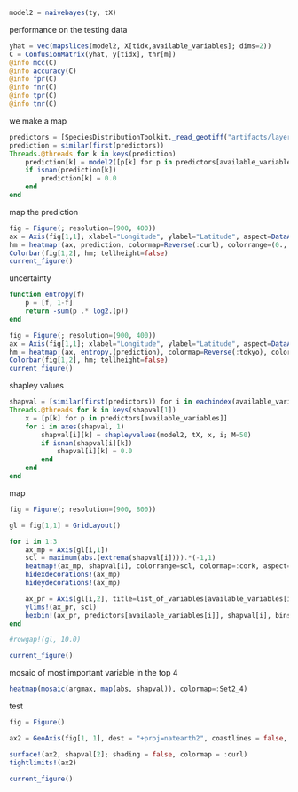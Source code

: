 ```julia
model2 = naivebayes(ty, tX)
```

performance on the testing data

```julia
yhat = vec(mapslices(model2, X[tidx,available_variables]; dims=2))
C = ConfusionMatrix(yhat, y[tidx], thr[m])
@info mcc(C)
@info accuracy(C)
@info fpr(C)
@info fnr(C)
@info tpr(C)
@info tnr(C)
```

we make a map

```julia
predictors = [SpeciesDistributionToolkit._read_geotiff("artifacts/layers.tiff", SimpleSDMResponse; bandnumber=i) for i in axes(X, 2)]
prediction = similar(first(predictors))
Threads.@threads for k in keys(prediction)
    prediction[k] = model2([p[k] for p in predictors[available_variables]])
    if isnan(prediction[k])
        prediction[k] = 0.0
    end
end
```

map the prediction

```julia
fig = Figure(; resolution=(900, 400))
ax = Axis(fig[1,1]; xlabel="Longitude", ylabel="Latitude", aspect=DataAspect())
hm = heatmap!(ax, prediction, colormap=Reverse(:curl), colorrange=(0., 1.))
Colorbar(fig[1,2], hm; tellheight=false)
current_figure()
```

uncertainty

```julia
function entropy(f)
    p = [f, 1-f]
    return -sum(p .* log2.(p))
end

fig = Figure(; resolution=(900, 400))
ax = Axis(fig[1,1]; xlabel="Longitude", ylabel="Latitude", aspect=DataAspect())
hm = heatmap!(ax, entropy.(prediction), colormap=Reverse(:tokyo), colorrange=(0., 1.))
Colorbar(fig[1,2], hm; tellheight=false)
current_figure()
```

shapley values

```julia
shapval = [similar(first(predictors)) for i in eachindex(available_variables)]
Threads.@threads for k in keys(shapval[1])
    x = [p[k] for p in predictors[available_variables]]
    for i in axes(shapval, 1)
        shapval[i][k] = shapleyvalues(model2, tX, x, i; M=50)
        if isnan(shapval[i][k])
            shapval[i][k] = 0.0
        end
    end
end
```

map

```julia
fig = Figure(; resolution=(900, 800))

gl = fig[1,1] = GridLayout()

for i in 1:3
    ax_mp = Axis(gl[i,1])
    scl = maximum(abs.(extrema(shapval[i]))).*(-1,1)
    heatmap!(ax_mp, shapval[i], colorrange=scl, colormap=:cork, aspect=DataAspect())
    hidexdecorations!(ax_mp)
    hideydecorations!(ax_mp)

    ax_pr = Axis(gl[i,2], title=list_of_variables[available_variables[i]][1])
    ylims!(ax_pr, scl)
    hexbin!(ax_pr, predictors[available_variables[i]], shapval[i], bins=200)
end

#rowgap!(gl, 10.0)

current_figure()
```

mosaic of most important variable in the top 4

```julia
heatmap(mosaic(argmax, map(abs, shapval)), colormap=:Set2_4)
```

test

```julia
fig = Figure()

ax2 = GeoAxis(fig[1, 1], dest = "+proj=natearth2", coastlines = false, lonlims=extrema(longitudes(shapval[1])), latlims=extrema(latitudes(shapval[1])))

surface!(ax2, shapval[2]; shading = false, colormap = :curl)
tightlimits!(ax2)

current_figure()
```